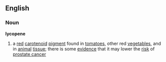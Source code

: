 ==English==
===Noun===
{{wikipedia}}
'''lycopene'''
#{{chemistry}} a [[red]] [[carotenoid]] [[pigment]] found in [[tomatoes]], other red [[vegetable]]s, and in [[animal]] [[tissue]]; there is some [[evidence]] that it may lower the [[risk]] of [[prostate cancer]]
